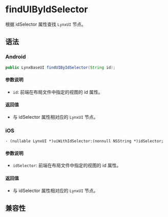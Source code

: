 # findUIByIdSelector

根据 idSelector 属性查找 `LynxUI` 节点。

## 语法

### Android

```java
public LynxBaseUI findUIByIdSelector(String id);
```

#### 参数说明

- `id`: 前端在布局文件中指定的视图的 id 属性。

#### 返回值

- 与 idSelector 属性相对应的 `LynxUI` 节点。

### iOS

```objc
- (nullable LynxUI *)uiWithIdSelector:(nonnull NSString *)idSelector;
```

#### 参数说明

- `idSelector`: 前端在布局文件中指定的视图的 id 属性。

#### 返回值
- 与 idSelector 属性相对应的 `LynxUI` 节点。

## 兼容性


<LegacyCompatTable metadata="lynx-native-api/lynx-view/find-ui-by-id-selector" />